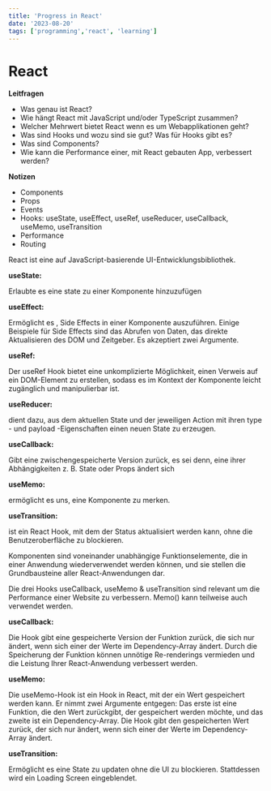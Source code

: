 ```yaml
---
title: 'Progress in React'
date: '2023-08-20'
tags: ['programming','react', 'learning']
---
```


<CustomImage src="https://raw.githubusercontent.com/AndrinTraeger/blogposts/main/images/react.png" alt="React" />

# React

**Leitfragen**
- Was genau ist React?
- Wie hängt React mit JavaScript und/oder TypeScript zusammen?
- Welcher Mehrwert bietet React wenn es um Webapplikationen geht?
- Was sind Hooks und wozu sind sie gut? Was für Hooks gibt es?
- Was sind Components?
- Wie kann die Performance einer, mit React gebauten App, verbessert werden?

**Notizen**
- Components
- Props
- Events
- Hooks: useState, useEffect, useRef, useReducer, useCallback, useMemo, useTransition
- Performance
- Routing

React ist eine auf JavaScript-basierende UI-Entwicklungsbibliothek. 

**useState:** 

Erlaubte es eine state zu einer Komponente hinzuzufügen

**useEffect:**

Ermöglicht es , Side Effects in einer Komponente auszuführen. Einige Beispiele für Side Effects sind das Abrufen von Daten, das direkte Aktualisieren des DOM und Zeitgeber. 
Es akzeptiert zwei Argumente.

**useRef:**

Der useRef Hook bietet eine unkomplizierte Möglichkeit, einen Verweis auf ein DOM-Element zu erstellen, sodass es im Kontext der Komponente leicht zugänglich und manipulierbar ist.

**useReducer:** 

dient dazu, aus dem aktuellen State und der jeweiligen Action mit ihren type - und payload -Eigenschaften einen neuen State zu erzeugen.

**useCallback:** 

Gibt eine zwischengespeicherte Version zurück, es sei denn, eine ihrer Abhängigkeiten z. B. State oder Props ändert sich

**useMemo:** 

ermöglicht es uns, eine Komponente zu merken.

**useTransition:** 

ist ein React Hook, mit dem der Status aktualisiert werden kann, ohne die Benutzeroberfläche zu blockieren.

Komponenten sind voneinander unabhängige Funktionselemente, die in einer Anwendung wiederverwendet werden können, und sie stellen die Grundbausteine aller React-Anwendungen dar.

Die drei Hooks useCallback, useMemo & useTransition sind relevant um die Performance einer Website zu verbessern. Memo() kann teilweise auch verwendet werden.

**useCallback:** 

Die Hook gibt eine gespeicherte Version der Funktion zurück, die sich nur ändert, wenn sich einer der Werte im Dependency-Array ändert. Durch die Speicherung der Funktion können unnötige Re-renderings vermieden und die Leistung Ihrer React-Anwendung verbessert werden.

**useMemo:** 

Die useMemo-Hook ist ein Hook in React, mit der ein Wert gespeichert werden kann. Er nimmt zwei Argumente entgegen: Das erste ist eine Funktion, die den Wert zurückgibt, der gespeichert werden möchte, und das zweite ist ein Dependency-Array. Die Hook gibt den gespeicherten Wert zurück, der sich nur ändert, wenn sich einer der Werte im Dependency-Array ändert.

**useTransition:** 

Ermöglicht es eine State zu updaten ohne die UI zu blockieren. Stattdessen wird ein Loading Screen eingeblendet.
